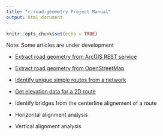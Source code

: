 ```yaml
---
title: "r-road-geometry Project Manual"
output: html_document
---
```


```r
knitr::opts_chunk$set(echo = TRUE)
```
Note: Some articles are under development

* [Extract road geometry from ArcGIS REST service](https://profxyang.github.io/r-road-geometry/t1_extract)

* [Extract road geometry from OpenStreetMap](https://profxyang.github.io/r-road-geometry/t2_extract)

* [Identify unique simple routes from a network](https://profxyang.github.io/r-road-geometry/t3_uniqueroutes)

* [Get elevation data for a 2D route](https://profxyang.github.io/r-road-geometry/t4_getelevation)

* Identify bridges from the centerline alignement of a route

* Horizontal alignment analysis

* Vertical alignment analysis
